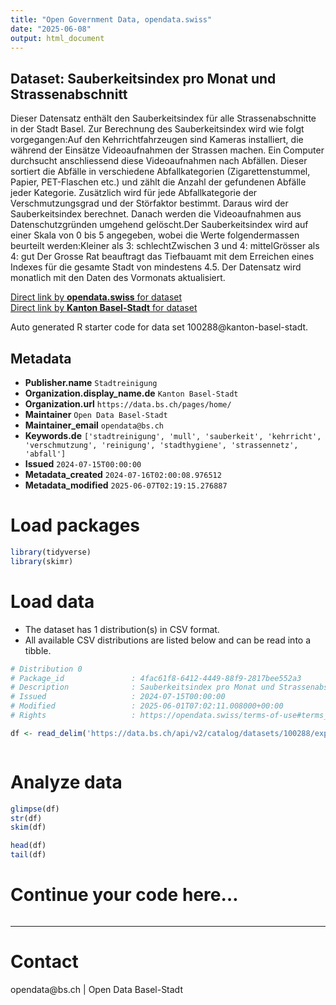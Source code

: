 ```yaml
---
title: "Open Government Data, opendata.swiss"
date: "2025-06-08"
output: html_document
---
```


## Dataset: Sauberkeitsindex pro Monat und Strassenabschnitt

Dieser Datensatz enthält den Sauberkeitsindex für alle Strassenabschnitte in der Stadt Basel. Zur Berechnung des Sauberkeitsindex wird wie folgt vorgegangen:Auf den Kehrrichtfahrzeugen sind Kameras installiert, die während der Einsätze Videoaufnahmen der Strassen machen. Ein Computer durchsucht anschliessend diese Videoaufnahmen nach Abfällen. Dieser sortiert die Abfälle in verschiedene Abfallkategorien (Zigarettenstummel, Papier, PET-Flaschen etc.) und zählt die Anzahl der gefundenen Abfälle jeder Kategorie. Zusätzlich wird für jede Abfallkategorie der Verschmutzungsgrad und der Störfaktor bestimmt. Daraus wird der Sauberkeitsindex berechnet. Danach werden die Videoaufnahmen aus Datenschutzgründen umgehend gelöscht.Der Sauberkeitsindex wird auf einer Skala von 0 bis 5 angegeben, wobei die Werte folgendermassen beurteilt werden:Kleiner als 3: schlechtZwischen 3 und 4: mittelGrösser als 4: gut
Der Grosse Rat beauftragt das Tiefbauamt mit dem Erreichen eines Indexes für die gesamte Stadt von mindestens 4.5.
Der Datensatz wird monatlich mit den Daten des Vormonats aktualisiert.

[Direct link by **opendata.swiss** for dataset](https://opendata.swiss/de/dataset/sauberkeitsindex-pro-monat-und-strassenabschnitt)<br>
[Direct link by **Kanton Basel-Stadt** for dataset](https://data.bs.ch/explore/dataset/100288/)

Auto generated R starter code for data set 100288@kanton-basel-stadt.

## Metadata

- **Publisher.name** `Stadtreinigung`
- **Organization.display_name.de** `Kanton Basel-Stadt`
- **Organization.url** `https://data.bs.ch/pages/home/`
- **Maintainer** `Open Data Basel-Stadt`
- **Maintainer_email** `opendata@bs.ch`
- **Keywords.de** `['stadtreinigung', 'mull', 'sauberkeit', 'kehrricht', 'verschmutzung', 'reinigung', 'stadthygiene', 'strassennetz', 'abfall']`
- **Issued** `2024-07-15T00:00:00`
- **Metadata_created** `2024-07-16T02:00:08.976512`
- **Metadata_modified** `2025-06-07T02:19:15.276887`


# Load packages

```r

library(tidyverse)
library(skimr)

```

# Load data

-   The dataset has 1 distribution(s) in CSV format.
-   All available CSV distributions are listed below and can be read into a tibble.

```r

# Distribution 0
# Package_id               : 4fac61f8-6412-4449-88f9-2817bee552a3
# Description              : Sauberkeitsindex pro Monat und Strassenabschnitt (csv)
# Issued                   : 2024-07-15T00:00:00
# Modified                 : 2025-06-01T07:02:11.008000+00:00
# Rights                   : https://opendata.swiss/terms-of-use#terms_by

df <- read_delim('https://data.bs.ch/api/v2/catalog/datasets/100288/exports/csv?use_labels=true')



```

# Analyze data

```r

glimpse(df)
str(df)
skim(df)

head(df)
tail(df)

```

# Continue your code here...

```r

```

------------------------------------------------------------------------

# Contact

opendata@bs.ch | Open Data Basel-Stadt
